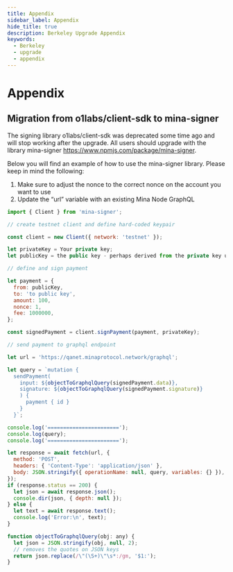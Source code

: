 ```yaml
---
title: Appendix
sidebar_label: Appendix
hide_title: true
description: Berkeley Upgrade Appendix
keywords:
  - Berkeley
  - upgrade
  - appendix
---
```


# Appendix

## Migration from o1labs/client-sdk to mina-signer

The signing library o1labs/client-sdk was deprecated some time ago and will stop working after the upgrade. All users should upgrade with the library mina-signer https://www.npmjs.com/package/mina-signer.

Below you will find an example of how to use the mina-signer library. Please keep in mind the following:

1. Make sure to adjust the nonce to the correct nonce on the account you want to use
2. Update the “url” variable with an existing Mina Node GraphQL

```javascript
import { Client } from 'mina-signer';

// create testnet client and define hard-coded keypair

const client = new Client({ network: 'testnet' });

let privateKey = Your private key;
let publicKey = the public key - perhaps derived from the private key using -> client.derivePublicKey(privateKey);

// define and sign payment

let payment = {
  from: publicKey,
  to: 'to public key',
  amount: 100,
  nonce: 1,
  fee: 1000000,
};

const signedPayment = client.signPayment(payment, privateKey);

// send payment to graphql endpoint

let url = 'https://qanet.minaprotocol.network/graphql';

let query = `mutation {
  sendPayment(
    input: ${objectToGraphqlQuery(signedPayment.data)},
    signature: ${objectToGraphqlQuery(signedPayment.signature)}
    ) {
      payment { id }
    }
  }`;

console.log('=======================');
console.log(query);
console.log('=======================');

let response = await fetch(url, {
  method: 'POST',
  headers: { 'Content-Type': 'application/json' },
  body: JSON.stringify({ operationName: null, query, variables: {} }),
});
if (response.status == 200) {
  let json = await response.json();
  console.dir(json, { depth: null });
} else {
  let text = await response.text();
  console.log('Error:\n', text);
}

function objectToGraphqlQuery(obj: any) {
  let json = JSON.stringify(obj, null, 2);
  // removes the quotes on JSON keys
  return json.replace(/\"(\S+)\"\s*:/gm, '$1:');
}

```
